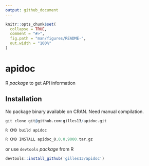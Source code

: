 ```yaml
---
output: github_document
---
```


```r
knitr::opts_chunk$set(
  collapse = TRUE,
  comment = "#>",
  fig.path = "man/figures/README-",
  out.width = "100%"
)
```

# apidoc

R *package* to get API information

## Installation

No package binary available on CRAN. Need manual compilation.

```r
git clone git@github.com:gilles13/apidoc.git

R CMD build apidoc

R CMD INSTALL apidoc_0.0.0.9000.tar.gz
```

or use `devtools` *package* from R

```r
devtools::install_github('gilles13/apidoc')
```


